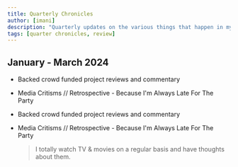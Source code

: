 ```yaml
---
title: Quarterly Chronicles
author: [imani]
description: "Quarterly updates on the various things that happen in my life. Project updates and predictions for the future based on the current timeline."
tags: [quarter chronicles, review]
---
```


## January - March 2024

- Backed crowd funded project reviews and commentary
- Media Critisms // Retrospective - Because I'm Always Late For The Party

- Backed crowd funded project reviews and commentary
- Media Critisms // Retrospective - Because I'm Always Late For The Party
  > I totally watch TV & movies on a regular basis and have thoughts about them.
